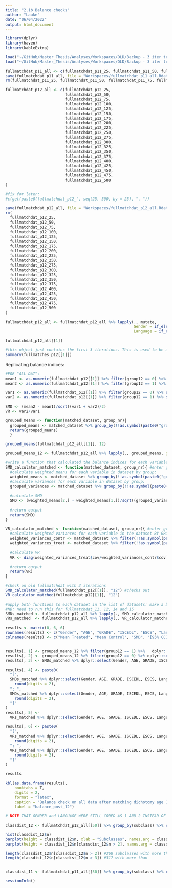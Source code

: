 ```yaml
---
title: "2.1b Balance checks"
author: "Lauke"
date: "06/04/2022"
output: html_document
---
```


```r
library(dplyr)
library(haven)
library(kableExtra)
```

```r
load("~/GitHub/Master_Thesis/Analyses/Workspaces/OLD/Backup - 3 iter trial/fullmatches_p12.Rdata")
load("~/GitHub/Master_Thesis/Analyses/Workspaces/OLD/Backup - 3 iter trial/fullmatchdat_p12.Rdata")
```


```r
fullmatchdat_p11_all <- c(fullmatchdat_p11_25, fullmatchdat_p11_50, fullmatchdat_p11_75, fullmatchdat_p11_100)
save(fullmatchdat_p11_all, file = "Workspaces/fullmatchdat_p11_all.Rdata")
rm(fullmatchdat_p11_25, fullmatchdat_p11_50, fullmatchdat_p11_75, fullmatchdat_p11_100)
```

```r
fullmatchdat_p12_all <- c(fullmatchdat_p12_25,
                          fullmatchdat_p12_50,
                          fullmatchdat_p12_75,
                          fullmatchdat_p12_100,
                          fullmatchdat_p12_125,
                          fullmatchdat_p12_150,
                          fullmatchdat_p12_175,
                          fullmatchdat_p12_200,
                          fullmatchdat_p12_225,
                          fullmatchdat_p12_250,
                          fullmatchdat_p12_275,
                          fullmatchdat_p12_300,
                          fullmatchdat_p12_325,
                          fullmatchdat_p12_350,
                          fullmatchdat_p12_375,
                          fullmatchdat_p12_400,
                          fullmatchdat_p12_425,
                          fullmatchdat_p12_450,
                          fullmatchdat_p12_475,
                          fullmatchdat_p12_500
)

#fix for later:                          
#c(get(paste0(fullmatchdat_p12_", seq(25, 500, by = 25), ", "))

save(fullmatchdat_p12_all, file = "Workspaces/fullmatchdat_p12_all.Rdata")
rm(
  fullmatchdat_p12_25,
  fullmatchdat_p12_50,
  fullmatchdat_p12_75,
  fullmatchdat_p12_100,
  fullmatchdat_p12_125,
  fullmatchdat_p12_150,
  fullmatchdat_p12_175,
  fullmatchdat_p12_200,
  fullmatchdat_p12_225,
  fullmatchdat_p12_250,
  fullmatchdat_p12_275,
  fullmatchdat_p12_300,
  fullmatchdat_p12_325,
  fullmatchdat_p12_350,
  fullmatchdat_p12_375,
  fullmatchdat_p12_400,
  fullmatchdat_p12_425,
  fullmatchdat_p12_450,
  fullmatchdat_p12_475,
  fullmatchdat_p12_500
)
```

```r
fullmatchdat_p12_all <- fullmatchdat_p12_all %>% lapply(., mutate, 
                                                        Gender = if_else(Gender == 1, 0, 1), 
                                                        Language = if_else(Language == 1, 0, 1))

fullmatchdat_p12_all[[1]]
```


```r
#this object just contains the first 3 iterations. This is used to be able to write functions that replicate the balance statistics the summary function on a matchit object gives, so that I can apply them to matched datasets (smaller objects)
summary(fullmatches_p12[[1]])
```

Replicating balance indices:
```r
#FOR "ALL DAT": 
mean1 <- as.numeric(fullmatchdat_p12[[1]] %>% filter(group12 == 0) %>% summarise(mean(AGE)))
mean2 <- as.numeric(fullmatchdat_p12[[1]] %>% filter(group12 == 1) %>% summarise(mean(AGE)))

var1 <- as.numeric(fullmatchdat_p12[[1]] %>% filter(group12 == 0) %>% summarise(var(AGE)))
var2 <- as.numeric(fullmatchdat_p12[[1]] %>% filter(group12 == 1) %>% summarise(var(AGE)))

SMD <- (mean2 - mean1)/sqrt((var1 + var2)/2)
VR <- var2/var1

grouped_means <- function(matched_dataset, group_nr){
  grouped_means <- matched_dataset %>% group_by(!!as.symbol(paste0("group", group_nr))) %>% summarise(across(where(is.numeric), ~mean(.x)))
  return(grouped_means)
  }

grouped_means(fullmatchdat_p12_all[[1]], 12)

```

```r
grouped_means_12 <- fullmatchdat_p12_all %>% lapply(., grouped_means, group_nr = 12) %>% do.call(rbind, .) %>% as.data.frame()
```

```r
#write a function that calculated the balance indices for each variable in a matched dataset
SMD_calculator_matched <- function(matched_dataset, group_nr){ #enter group_nr as 12, not as "12"
  #calculate weighted means for each variable in dataset by group:
  weighted_means <- matched_dataset %>% group_by(!!as.symbol(paste0("group", group_nr))) %>% summarise(across(where(is.numeric), ~ weighted.mean(.x, w = weights)))
  #calculate variances for each variable in dataset by group:
  grouped_variances <- matched_dataset %>% group_by(!!as.symbol(paste0("group", group_nr))) %>% summarise(across(where(is.numeric), ~var(.x)))
  
  #calculate SMD
  SMD <- (weighted_means[2,] - weighted_means[1,])/sqrt((grouped_variances[1,] + grouped_variances[2,])/2)
  
  #return output
  return(SMD)
}

VR_calculator_matched <- function(matched_dataset, group_nr){ #enter group_nr as 12, not as "12"
  #calculate weighted variances for each variable in the dataset BY GROUP separately
  weighted_variances_contr <- matched_dataset %>% filter(!!as.symbol(paste0("group", group_nr)) == 0) %>% dplyr::select(where(is.numeric)) %>% cov.wt(., wt = .$weights)
  weighted_variances_treat <- matched_dataset %>% filter(!!as.symbol(paste0("group", group_nr)) == 1) %>% dplyr::select(where(is.numeric)) %>% cov.wt(., wt = .$weights)
  
  #calculate VR
  VR <- diag(weighted_variances_treat$cov/weighted_variances_contr$cov)
  
  #return output
  return(VR)
}

#check on old fullmatchdat with 3 iterations
SMD_calculator_matched(fullmatchdat_p12[[1]], "12") #checks out
VR_calculator_matched(fullmatchdat_p12[[1]], "12")

```

```r
#apply both functions to each dataset in the list of datasets: make a big ass data frame for SMD's and VR's to take averages over
#NB: need to run this for fullmatchdat_11, 12, 14 and 15 
SMDs_matched <- fullmatchdat_p12_all %>% lapply(., SMD_calculator_matched, group_nr = 12) %>% do.call(rbind, .) %>% as.data.frame()
VRs_matched  <- fullmatchdat_p12_all %>% lapply(., VR_calculator_matched, group_nr= 12)  %>% do.call(rbind, .) %>% as.data.frame()
```


```r
results <- matrix(0, 6, 6)
rownames(results) <- c("Gender", "AGE", "GRADE", "ISCEDL", "ESCS", "Language")
colnames(results) <- c("Mean Treated", "Mean Control", "SMD", "[95% CCI]", "VR", "[95% CCI]")


results[, 1] <- grouped_means_12 %>% filter(group12 == 1) %>%   dplyr::select(Gender, AGE, GRADE, ISCEDL, ESCS, Language) %>% colMeans() %>% round(digits = 2)
results[, 2] <- grouped_means_12 %>% filter(group12 == 0) %>% dplyr::select(Gender, AGE, GRADE, ISCEDL, ESCS, Language) %>% colMeans() %>% round(digits = 2)
results[, 3] <- SMDs_matched %>% dplyr::select(Gender, AGE, GRADE, ISCEDL, ESCS, Language) %>% colMeans() %>% round(digits = 2)

results[, 4] <- paste0(
  "[",
  SMDs_matched %>% dplyr::select(Gender, AGE, GRADE, ISCEDL, ESCS, Language) %>% apply(., 2, quantile, 0.025) %>%
    round(digits = 2),
  "; ",
  SMDs_matched %>% dplyr::select(Gender, AGE, GRADE, ISCEDL, ESCS, Language) %>% apply(., 2, quantile, 0.975) %>%
    round(digits = 2),
  "]"
)
results[, 5] <-
  VRs_matched %>% dplyr::select(Gender, AGE, GRADE, ISCEDL, ESCS, Language) %>% colMeans() %>% round(digits = 2)

results[, 6] <- paste0(
  "[",
  VRs_matched %>% dplyr::select(Gender, AGE, GRADE, ISCEDL, ESCS, Language) %>% apply(., 2, quantile, 0.025) %>%
    round(digits = 2),
  "; ",
  VRs_matched %>% dplyr::select(Gender, AGE, GRADE, ISCEDL, ESCS, Language) %>% apply(., 2, quantile, 0.975) %>%
    round(digits = 2),
  "]"
)

results

kbl(as.data.frame(results), 
    booktabs = T, 
    digits = 2, 
    format = "latex",
    caption = "Balance check on all data after matching dichotomy age 12", 
    label = "balance_post_12")

# NOTE THAT GENDER and LANGUAGE WERE STILL CODED AS 1 AND 2 INSTEAD OF 0 AND 1!! 
```


```r
classdist_12 <- fullmatchdat_p12_all[[50]] %>% group_by(subclass) %>% count()

hist(classdist_12$n)
barplot(height = classdist_12$n, xlab = "Subclasses", names.arg = classdist_12$subclass)
barplot(height = classdist_12$n[classdist_12$n > 2], names.arg = classdist_12$subclass[classdist_12$n > 2])

length(classdist_12$n[classdist_12$n > 2]) #368 subclasses with more than 2 matches
length(classdist_12$n[classdist_12$n > 3]) #317 with more than 


classdist_11 <- fullmatchdat_p11_all[[50]] %>% group_by(subclass) %>% count()

```

```r
sessionInfo()
```








